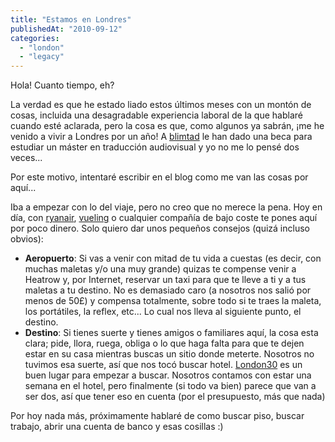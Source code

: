 ```yaml
---
title: "Estamos en Londres"
publishedAt: "2010-09-12"
categories: 
  - "london"
  - "legacy"
---
```


Hola! Cuanto tiempo, eh?

La verdad es que he estado liado estos últimos meses con un montón de cosas, incluida una desagradable experiencia laboral de la que hablaré cuando esté aclarada, pero la cosa es que, como algunos ya sabrán, ¡me he venido a vivir a Londres por un año! A [blimtad](http://blog.mdgonzalez.es/) le han dado una beca para estudiar un máster en traducción audiovisual y yo no me lo pensé dos veces...

Por este motivo, intentaré escribir en el blog como me van las cosas por aquí...

Iba a empezar con lo del viaje, pero no creo que no merece la pena. Hoy en día, con [ryanair](http://ryanair.com), [vueling](http://vueling.es) o cualquier compañía de bajo coste te pones aquí por poco dinero. Solo quiero dar unos pequeños consejos (quizá incluso obvios):

- **Aeropuerto**: Si vas a venir con mitad de tu vida a cuestas (es decir, con muchas maletas y/o una muy grande) quizas te compense venir a Heatrow y, por Internet, reservar un taxi para que te lleve a ti y a tus maletas a tu destino. No es demasiado caro (a nosotros nos salió por menos de 50£) y compensa totalmente, sobre todo si te traes la maleta, los portátiles, la reflex, etc... Lo cual nos lleva al siguiente punto, el destino.
- **Destino**: Si tienes suerte y tienes amigos o familiares aquí, la cosa esta clara; pide, llora, ruega, obliga o lo que haga falta para que te dejen estar en su casa mientras buscas un sitio donde meterte. Nosotros no tuvimos esa suerte, así que nos tocó buscar hotel. [London30](http://www.london30.com/) es un buen lugar para empezar a buscar. Nosotros contamos con estar una semana en el hotel, pero finalmente (si todo va bien) parece que van a ser dos, así que tener eso en cuenta (por el presupuesto, más que nada)

Por hoy nada más, próximamente hablaré de como buscar piso, buscar trabajo, abrir una cuenta de banco y esas cosillas :)
